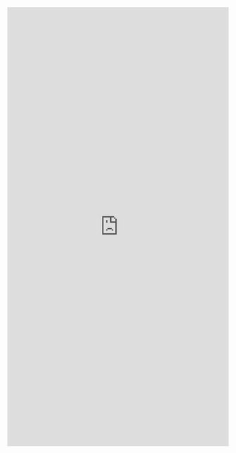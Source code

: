 <!---Lab2 Rainfall Simulator-->

<iframe id="learnR" src="https://wrightrc.shinyapps.io/rainfall-simulator/" style="border: 0px solid black; width: 100%; min-height: 1000px"></iframe>
